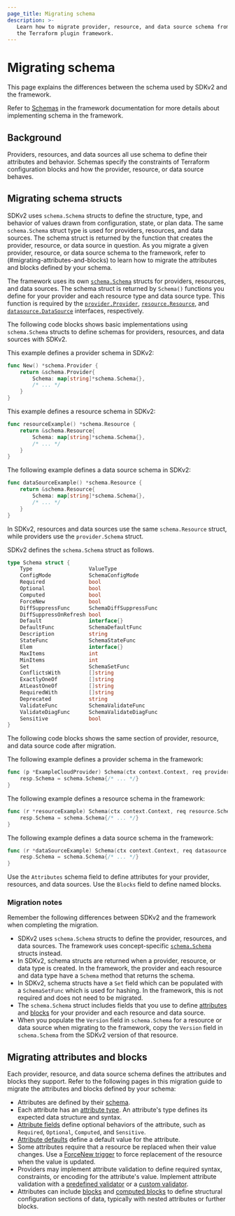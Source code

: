 ```yaml
---
page_title: Migrating schema
description: >-
   Learn how to migrate provider, resource, and data source schema from SDKv2 to
   the Terraform plugin framework.
---
```


# Migrating schema

This page explains the differences between the schema used by SDKv2 and the
framework.

Refer to [Schemas](/terraform/plugin/framework/handling-data/schemas) in the
framework documentation for more details about implementing schema in the
framework.

## Background

Providers, resources, and data sources all use schema to define their attributes
and behavior. Schemas specify the constraints of Terraform configuration blocks
and how the provider, resource, or data source behaves.

## Migrating schema structs

SDKv2 uses `schema.Schema` structs to define the structure, type, and behavior
of values drawn from configuration, state, or plan data. The same
`schema.Schema` struct type is used for providers, resources, and data sources.
The schema struct is returned by the function that creates the provider,
resource, or data source in question. As you migrate a given provider, resource,
or data source schema to the framework, refer to
(#migrating-attributes-and-blocks) to learn how to migrate the attributes and
blocks defined by your schema.

The framework uses its own
[`schema.Schema`](https://pkg.go.dev/github.com/hashicorp/terraform-plugin-framework/resource/schema#Schema)
structs for providers, resources, and data sources. The schema struct is
returned by `Schema()` functions you define for your provider and each resource
type and data source type. This function is required by the
[`provider.Provider`](https://pkg.go.dev/github.com/hashicorp/terraform-plugin-framework/provider#Provider),
[`resource.Resource`](https://pkg.go.dev/github.com/hashicorp/terraform-plugin-framework/resource#Resource),
and
[`datasource.DataSource`](https://pkg.go.dev/github.com/hashicorp/terraform-plugin-framework/datasource#DataSource)
interfaces, respectively.

<Tabs>
<Tab heading="SDKv2">

The following code blocks shows basic implementations using `schema.Schema`
structs to define schemas for providers, resources, and data sources with SDKv2.

This example defines a provider schema in SDKv2:

```go
func New() *schema.Provider {
    return &schema.Provider{
        Schema: map[string]*schema.Schema{},
        /* ... */
    }
}
```

This example defines a resource schema in SDKv2:

```go
func resourceExample() *schema.Resource {
    return &schema.Resource{
        Schema: map[string]*schema.Schema{},
        /* ... */
    }
}
```

The following example defines a data source schema in SDKv2:

```go
func dataSourceExample() *schema.Resource {
    return &schema.Resource{
        Schema: map[string]*schema.Schema{},
        /* ... */
    }
}
```

<Note>

In SDKv2, resources and data sources use the same `schema.Resource` struct,
while providers use the `provider.Schema` struct.

</Note>

SDKv2 defines the `schema.Schema` struct as follows.

```go
type Schema struct {
    Type                  ValueType
    ConfigMode            SchemaConfigMode
    Required              bool
    Optional              bool
    Computed              bool
    ForceNew              bool
    DiffSuppressFunc      SchemaDiffSuppressFunc
    DiffSuppressOnRefresh bool
    Default               interface{}
    DefaultFunc           SchemaDefaultFunc
    Description           string
    StateFunc             SchemaStateFunc
    Elem                  interface{}
    MaxItems              int
    MinItems              int
    Set                   SchemaSetFunc
    ConflictsWith         []string
    ExactlyOneOf          []string
    AtLeastOneOf          []string
    RequiredWith          []string
    Deprecated            string
    ValidateFunc          SchemaValidateFunc
    ValidateDiagFunc      SchemaValidateDiagFunc
    Sensitive             bool
}
```

</Tab>
<Tab heading="Framework">

The following code blocks shows the same section of provider, resource, and data
source code after migration.

The following example defines a provider schema in the framework:

```go
func (p *ExampleCloudProvider) Schema(ctx context.Context, req provider.SchemaRequest, resp *provider.SchemaResponse) {
    resp.Schema = schema.Schema{/* ... */}
}
```

The following example defines a resource schema in the framework:

```go
func (r *resourceExample) Schema(ctx context.Context, req resource.SchemaRequest, resp *resource.SchemaResponse) {
    resp.Schema = schema.Schema{/* ... */}
}
```

The following example defines a data source schema in the framework:

```go
func (r *dataSourceExample) Schema(ctx context.Context, req datasource.SchemaRequest, resp *datasource.SchemaResponse) {
    resp.Schema = schema.Schema{/* ... */}
}
```

Use the `Attributes` schema field to define attributes for your provider,
resources, and data sources. Use the `Blocks` field to define named blocks.

</Tab>
</Tabs>

### Migration notes

Remember the following differences between SDKv2 and the framework when
completing the migration.

- SDKv2 uses `schema.Schema` structs to define the provider, resources, and data
  sources. The framework uses concept-specific
  [`schema.Schema`](https://pkg.go.dev/github.com/hashicorp/terraform-plugin-framework/resource/schema#Schema)
  structs instead.
- In SDKv2, schema structs are returned when a provider, resource, or data type
  is created. In the framework, the provider and each resource and data type
  have a `Schema` method that returns the schema.
- In SDKv2, schema structs have a `Set` field which can be populated with a
  `SchemaSetFunc` which is used for hashing. In the framework, this is not
  required and does not need to be migrated.
- The `schema.Schema` struct includes fields that you use to define
  [attributes](/terraform/plugin/framework/migrating/attributes-blocks/attribute-schema)
  and [blocks](/terraform/plugin/framework/migrating/attributes-blocks/blocks)
  for your provider and each resource and data source.
- When you populate the `Version` field in `schema.Schema` for a resource or
  data source when migrating to the framework, copy the `Version` field in
  `schema.Schema` from the SDKv2 version of that resource.

<!-- FIXME: Examples? -->

## Migrating attributes and blocks

Each provider, resource, and data source schema defines the attributes and
blocks they support. Refer to the following pages in this migration guide to
migrate the attributes and blocks defined by your schema:

- Attributes are defined by their
  [schema](/terraform/plugin/framework/migrating/attributes-blocks/attribute-schema).
- Each attribute has an [attribute
  type](/terraform/plugin/framework/migrating/attributes-blocks/types). An
  attribute's type defines its expected data structure and syntax.
- [Attribute
  fields](/terraform/plugin/framework/migrating/attributes-blocks/fields) define
  optional behaviors of the attribute, such as `Required`, `Optional`,
  `Computed`, and `Sensitive`.
- [Attribute
  defaults](/terraform/plugin/framework/migrating/attributes-blocks/default-values)
  define a default value for the attribute.
- Some attributes require that a resource be replaced when their value changes.
  Use a [ForceNew
  trigger](/terraform/plugin/framework/migrating/attributes-blocks/force-new) to
  force replacement of the resource when the value is updated.
- Providers may implement attribute validation to define required syntax,
  constraints, or encoding for the attribute's value. Implement attribute
  validation with a [predefined
  validator](/terraform/plugin/framework/migrating/attributes-blocks/validators-predefined)
  or a [custom
  validator](/terraform/plugin/framework/migrating/attributes-blocks/validators-custom).
- Attributes can include
  [blocks](/terraform/plugin/framework/migrating/attributes-blocks/attribute-schema)
  and [computed
  blocks](/terraform/plugin/framework/migrating/attributes-blocks/blocks-computed)
  to define structural configuration sections of data, typically with nested
  attributes or further blocks.
